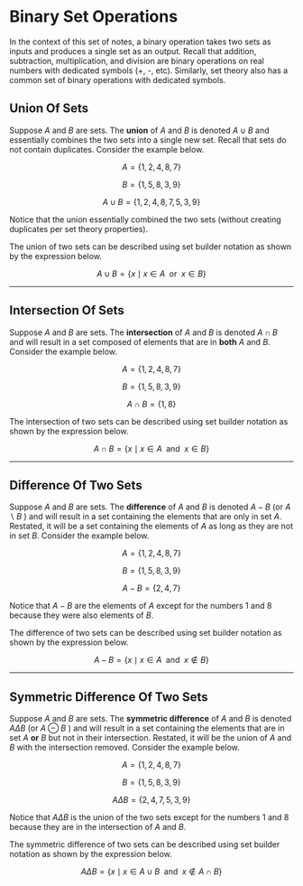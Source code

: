 # Binary Set Operations 

In the context of this set of notes, a binary operation takes two sets as inputs and produces a single set as an output.   Recall that addition, subtraction, multiplication, and division are binary operations on real numbers with dedicated symbols (+, -, etc).  Similarly, set theory also has a common set of binary operations with dedicated symbols.

## Union Of Sets 

Suppose $A$ and $B$ are sets.  The **union** of $A$ and $B$ is denoted $A \cup B$ and essentially combines the two sets into a single new set.  Recall that sets do not contain duplicates.  Consider the example below. 

$$A = \{ 1,2,4,8, 7\}$$

$$B = \{ 1,5,8,3,9\}$$

$$A \cup B = \{ 1,2,4,8,7,5,3,9 \}$$

Notice that the union essentially combined the two sets (without creating duplicates per set theory properties).

The union of two sets can be described using set builder notation as shown by the expression below.

$$A \cup B = \{ x \; \mid \; x \in A \; \text{ or } \; x \in B\}$$

***

## Intersection Of Sets 

Suppose $A$ and $B$ are sets.  The **intersection** of $A$ and $B$ is denoted $A \cap B$ and will result in a set composed of elements that are in **both** $A$ and $B$.  Consider the example below. 

$$A = \{ 1,2,4,8, 7\}$$

$$B = \{ 1,5,8,3,9\}$$

$$A \cap B = \{ 1,8 \}$$


The intersection of two sets can be described using set builder notation as shown by the expression below.

$$A \cap B = \{ x \; \mid \; x \in A \; \text{ and } \; x \in B\}$$

***

## Difference Of Two Sets

Suppose $A$ and $B$ are sets.  The **difference** of $A$ and $B$ is denoted $A - B$ (or $A \backslash B$ ) and will result in a set containing the elements that are only in set $A$. Restated, it will be a set containing the elements of $A$ as long as they are not in set $B$. Consider the example below. 

$$A = \{ 1,2,4,8, 7\}$$

$$B = \{ 1,5,8,3,9\}$$

$$A - B = \{ 2,4,7 \}$$

Notice that $A - B$ are the elements of $A$ except for the numbers 1 and 8 because they were also elements of $B$.


The difference of two sets can be described using set builder notation as shown by the expression below.

$$A - B = \{ x \; \mid \; x \in A \; \text{ and } \; x \notin B\}$$

***

## Symmetric Difference Of Two Sets

Suppose $A$ and $B$ are sets.  The **symmetric difference** of $A$ and $B$ is denoted $A \Delta B$ (or $A \ominus B$ ) and will result in a set containing the elements that are in set $A$ **or** $B$ but not in their intersection. Restated, it will be the union of $A$ and $B$ with the intersection removed. Consider the example below. 

$$A = \{ 1,2,4,8, 7\}$$

$$B = \{ 1,5,8,3,9\}$$

$$A \Delta B = \{ 2,4,7,5,3,9 \}$$

Notice that $A \Delta B$ is the union of the two sets except for the numbers 1 and 8 because they are in the intersection of $A$ and $B$.


The symmetric difference of two sets can be described using set builder notation as shown by the expression below.

$$A \Delta B = \{ x \; \mid \; x \in A \cup B \; \text{ and } \; x \notin A \cap B\}$$